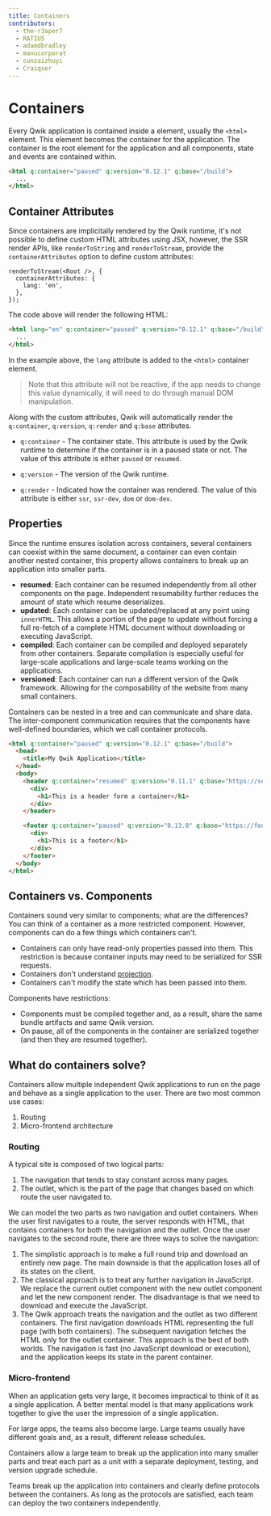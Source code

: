 ```yaml
---
title: Containers
contributors:
  - the-r3aper7
  - RATIU5
  - adamdbradley
  - manucorporat
  - cunzaizhuyi
  - Craiqser
---
```


# Containers

Every Qwik application is contained inside a element, usually the `<html>` element. This element becomes the container for the application. The container is the root element for the application and all components, state and events are contained within.

```html
<html q:container="paused" q:version="0.12.1" q:base="/build">
  ...
</html>
```

## Container Attributes

Since containers are implicitally rendered by the Qwik runtime, it's not possible to define custom HTML attributes using JSX, however, the SSR render APIs, like `renderToString` and `renderToStream`, provide the `containerAttributes` option to define custom attributes:

```tsx
renderToStream(<Root />, {
  containerAttributes: {
    lang: 'en',
  },
});
```

The code above will render the following HTML:

```html
<html lang="en" q:container="paused" q:version="0.12.1" q:base="/build">
  ...
</html>
```

In the example above, the `lang` attribute is added to the `<html>` container element.

> Note that this attribute will not be reactive, if the app needs to change this value dynamically, it will need to do through manual DOM manipulation.

Along with the custom attributes, Qwik will automatically render the `q:container`, `q:version`, `q:render` and `q:base` attributes.

- `q:container` - The container state. This attribute is used by the Qwik runtime to determine if the container is in a paused state or not. The value of this attribute is either `paused` or `resumed`.

- `q:version` - The version of the Qwik runtime.

- `q:render` - Indicated how the container was rendered. The value of this attribute is either `ssr`, `ssr-dev`, `dom` or `dom-dev`.

## Properties

Since the runtime ensures isolation across containers, several containers can coexist within the same document, a container can even contain another nested container, this property allows containers to break up an application into smaller parts.

- **resumed**: Each container can be resumed independently from all other components on the page. Independent resumability further reduces the amount of state which resume deserializes.
- **updated**: Each container can be updated/replaced at any point using `innerHTML`. This allows a portion of the page to update without forcing a full re-fetch of a complete HTML document without downloading or executing JavaScript.
- **compiled**: Each container can be compiled and deployed separately from other containers. Separate compilation is especially useful for large-scale applications and large-scale teams working on the applications.
- **versioned**: Each container can run a different version of the Qwik framework. Allowing for the composability of the website from many small containers.

Containers can be nested in a tree and can communicate and share data. The inter-component communication requires that the components have well-defined boundaries, which we call container protocols.

```html
<html q:container="paused" q:version="0.12.1" q:base="/build">
  <head>
    <title>My Qwik Application</title>
  </head>
  <body>
    <header q:container="resumed" q:version="0.11.1" q:base="https://server.a/build">
      <div>
        <h1>This is a header form a container</h1>
      </div>
    </header>

    <footer q:container="paused" q:version="0.13.0" q:base="https://footer.server.b/">
      <div>
        <h1>This is a footer</h1>
      </div>
    </footer>
  </body>
</html>
```

## Containers vs. Components

Containers sound very similar to components; what are the differences? You can think of a container as a more restricted component. However, components can do a few things which containers can't.

- Containers can only have read-only properties passed into them. This restriction is because container inputs may need to be serialized for SSR requests.
- Containers don't understand [projection](../../components/projection/index.mdx).
- Containers can't modify the state which has been passed into them.

Components have restrictions:

- Components must be compiled together and, as a result, share the same bundle artifacts and same Qwik version.
- On pause, all of the components in the container are serialized together (and then they are resumed together).

## What do containers solve?

Containers allow multiple independent Qwik applications to run on the page and behave as a single application to the user. There are two most common use cases:

1. Routing
2. Micro-frontend architecture

### Routing

A typical site is composed of two logical parts:

1. The navigation that tends to stay constant across many pages.
2. The outlet, which is the part of the page that changes based on which route the user navigated to.

We can model the two parts as two navigation and outlet containers. When the user first navigates to a route, the server responds with HTML, that contains containers for both the navigation and the outlet. Once the user navigates to the second route, there are three ways to solve the navigation:

1. The simplistic approach is to make a full round trip and download an entirely new page. The main downside is that the application loses all of its states on the client.
2. The classical approach is to treat any further navigation in JavaScript. We replace the current outlet component with the new outlet component and let the new component render. The disadvantage is that we need to download and execute the JavaScript.
3. The Qwik approach treats the navigation and the outlet as two different containers. The first navigation downloads HTML representing the full page (with both containers). The subsequent navigation fetches the HTML only for the outlet container. This approach is the best of both worlds. The navigation is fast (no JavaScript download or execution), and the application keeps its state in the parent container.

### Micro-frontend

When an application gets very large, it becomes impractical to think of it as a single application. A better mental model is that many applications work together to give the user the impression of a single application.

For large apps, the teams also become large. Large teams usually have different goals and, as a result, different release schedules.

Containers allow a large team to break up the application into many smaller parts and treat each part as a unit with a separate deployment, testing, and version upgrade schedule.

Teams break up the application into containers and clearly define protocols between the containers. As long as the protocols are satisfied, each team can deploy the two containers independently.
